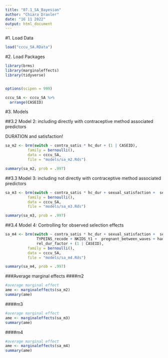 ```yaml
---
title: "07.1_SA_Bayesian"
author: "Chiara Draxler"
date: "16 11 2022"
output: html_document
---
```


#1. Load Data
```r

load("cccu_SA.RData")
```


#2. Load Packages
```r
library(brms)
library(marginaleffects)
library(tidyverse)


options(scipen = 999)
```

```r
cccu_SA <- cccu_SA %>%
  arrange(CASEID)
```

#3. Models


##3.2 Model 2: including directly with contraceptive method associated predictors

DURATION and satisfaction!

```r
sa_m2 <- brm(switch ~ contra_satis * hc_dur + (1 | CASEID),
          family = bernoulli(),
          data = cccu_SA,
          file = "models/sa_m2.Rds")

summary(sa_m2, prob = .997)
```


##3.3 Model 3: including not directly with contraceptive method associated predictors
```r
sa_m3 <- brm(switch ~ contra_satis * hc_dur + sexual_satisfaction +  sex_freq +(1 | CASEID),
          family = bernoulli(),
          data = cccu_SA,
          file = "models/sa_m3.Rds")

summary(sa_m3, prob = .997)
```

##3.4 Model 4: Controlling for observed selection effects
```r

sa_m4 <- brm(switch ~ contra_satis * hc_dur + sexual_satisfaction +  sex_freq + AGE + DEGREE_recode + POVRATE + HLTHPROB_recode + MEDPROB_recode + GAPINS_recode +
              TYPEINS_recode + NKIDS_t1 +  pregnant_between_waves + had_baby_between_waves+ Avoid_r + FEELPG_recode +
              rel_dur_factor + (1 | CASEID),
          family = bernoulli(),
          data = cccu_SA,
          file = "models/sa_m4.Rds")

summary(sa_m4, prob = .997)
```


###Average marginal effects
####m2
```r
#average marginal effect
ame <- marginaleffects(sa_m2)
summary(ame)
```

####m3
```r
#average marginal effect
ame <- marginaleffects(sa_m3)
summary(ame)
```

####m4
```r
#average marginal effect
ame <- marginaleffects(sa_m4)
summary(ame)

```


